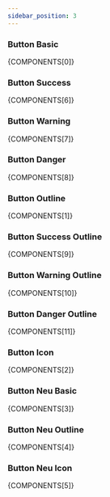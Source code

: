 ```yaml
---
sidebar_position: 3
---
```



### Button Basic

<CodePreview>{COMPONENTS[0]}</CodePreview>

### Button Success

<CodePreview>{COMPONENTS[6]}</CodePreview>

### Button Warning

<CodePreview>{COMPONENTS[7]}</CodePreview>

### Button Danger

<CodePreview>{COMPONENTS[8]}</CodePreview>

### Button Outline

<CodePreview>{COMPONENTS[1]}</CodePreview>

### Button Success Outline

<CodePreview>{COMPONENTS[9]}</CodePreview>

### Button Warning Outline

<CodePreview>{COMPONENTS[10]}</CodePreview>

### Button Danger Outline

<CodePreview>{COMPONENTS[11]}</CodePreview>

### Button Icon

<CodePreview>{COMPONENTS[2]}</CodePreview>

### Button Neu Basic

<CodePreview>{COMPONENTS[3]}</CodePreview>

### Button Neu Outline

<CodePreview>{COMPONENTS[4]}</CodePreview>

### Button Neu Icon

<CodePreview>{COMPONENTS[5]}</CodePreview>
